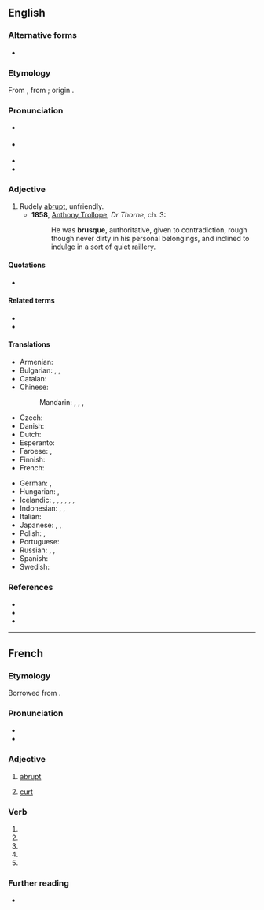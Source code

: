 {{also|Brusque|brusqué}}
==English==

===Alternative forms===
* {{l|en|brusk}}

===Etymology===
From {{bor|en|fr|brusque}}, from {{der|en|it|brusco||rude, sharp, sour}}; origin {{unk.|lang=en|nocap=1}}.

===Pronunciation===
* {{a|UK}} {{IPA|/bɹuːsk/|lang=en}}
* {{a|US}} {{IPA|/bɹʌsk/|lang=en}}
* {{audio|en-us-brusque.ogg|Audio (US)|lang=en}}
* {{rhymes|ʌsk|lang=en}}

===Adjective===
{{en-adj|er|more}}

# Rudely [[abrupt]], unfriendly.
#* '''1858''', [[w:Anthony_Trollope|Anthony Trollope]], ''Dr Thorne'', ch. 3:
#*: He was '''brusque''', authoritative, given to contradiction, rough though never dirty in his personal belongings, and inclined to indulge in a sort of quiet raillery.

====Quotations====
* {{seemoreCites|lang=en}}

====Related terms====
* {{l|en|brusquely}}
* {{l|en|brusqueness}}

====Translations====
{{trans-top|rudely abrupt, unfriendly}}
* Armenian: {{t+|hy|բռի}}
* Bulgarian: {{t+|bg|груб}}, {{t+|bg|ря́зък}}, {{t+|bg|безцеремо́нен}}
* Catalan: {{t|ca|brusc}}
* Chinese:
*: Mandarin: {{t+|cmn|唐突|tr=tángtū|sc=Hani}}, {{t+|cmn|粗暴|tr=cūbào|sc=Hani}}, {{t+|cmn|無禮|sc=Hani}}, {{t+|cmn|无礼|tr=wúlǐ|sc=Hani}}
* Czech: {{t|cs|bryskní}}
* Danish: {{t|da|brysk}}
* Dutch: {{t+|nl|bruusk}}
* Esperanto: {{t|eo|abrupta}}
* Faroese: {{t|fo|kvettorðaður}}, {{t|fo|hvassorðaður}}
* Finnish: {{t+|fi|töykeä}}
* French: {{t+|fr|brusque}}
{{trans-mid}}
* German: {{t+|de|brüskierend}}, {{t+|de|brüsk}}
* Hungarian: {{t+|hu|nyers}}, {{t+|hu|durva}}
* Icelandic: {{t|is|þurr á manninn}}, {{t|is|þurr á manninn}}, {{t|is|stuttur í spuna}}, {{t+|is|stuttaralegur}}, {{t+|is|hranalegur}}, {{t|is|byrstur}}, {{t+|is|ruddalegur}}
* Indonesian: {{t+|id|serampangan}}, {{t+|id|kasar}}, {{t+|id|hantam kromo}}
* Italian: {{t+|it|brusco}}
* Japanese: {{t|ja|素っ気ない|tr=そっけない, sokkenai|sc=Jpan}}, {{t|ja|ぶっきら棒|tr=ぶっきらぼうな, bukkirabō na|alt=ぶっきら棒な|sc=Jpan}}, {{t+|ja|無礼|tr=ぶれいな, burei na|alt=無礼な|sc=Jpan}}
* Polish: {{t+|pl|opryskliwy}}, {{t+|pl|szorstki}}
* Portuguese: {{t+|pt|brusco}}
* Russian: {{t+|ru|гру́бый}}, {{t+|ru|ре́зкий}}, {{t+|ru|бесцеремо́нный}}
* Spanish: {{t+|es|brusco}}
* Swedish: {{t+|sv|brysk}}
{{trans-bottom}}

===References===
* {{R:Webster 1913}}
* {{R:Century 1911}}
* {{R:OneLook}}

----

==French==

===Etymology===
Borrowed from {{bor|fr|it|brusco}}.

===Pronunciation===
* {{fr-IPA}}
* {{audio|Fr-brusque.ogg|brusque|lang=fr}}

===Adjective===
{{fr-adj}}

# [[abrupt]] {{gloss|sudden or hasty}}
#: {{syn|fr|abrupt|brutal}}
# [[curt]]

===Verb===
{{head|fr|verb form}}

# {{inflection of|brusquer||1|s|pres|indc|lang=fr}}
# {{inflection of|brusquer||3|s|pres|indc|lang=fr}}
# {{inflection of|brusquer||1|s|pres|subj|lang=fr}}
# {{inflection of|brusquer||3|s|pres|subj|lang=fr}}
# {{inflection of|brusquer||2|s|impr|lang=fr}}

===Further reading===
* {{R:TLFi}}